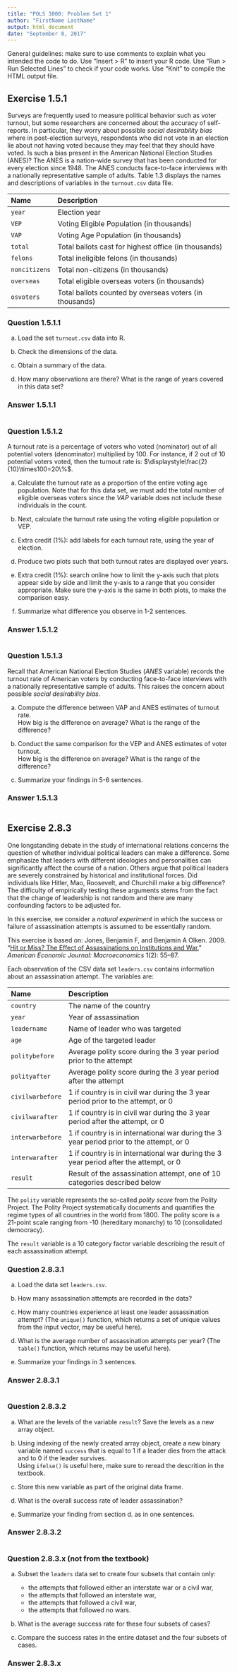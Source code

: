 ```yaml
---
title: "POLS 3000: Problem Set 1"
author: "FirstName LastName"
output: html_document
date: "September 8, 2017"
---
```


General guidelines: make sure to use comments to explain what you intended the code 
to do. Use "Insert > R" to insert your R code. Use "Run > Run Selected Lines" to 
check if your code works. Use "Knit" to compile the HTML output file.

## Exercise 1.5.1

Surveys are frequently used to measure political behavior such as
voter turnout, but some researchers are concerned about the accuracy
of self-reports.  In particular, they worry about possible *social
desirability bias* where in post-election surveys, respondents who did
not vote in an election lie about not having voted because they may
feel that they should have voted.  Is such a bias present in the
American National Election Studies (ANES)?  The ANES is a nation-wide
survey that has been conducted for every election since 1948.  The
ANES conducts face-to-face interviews with a nationally representative
sample of adults. Table  1.3 displays the names and descriptions
of variables in the `turnout.csv` data file.

 <!-- Make sure to read Table 1.3, also shown below -->
 <!-- If you want to uncomment the table, go to Code > Comment/Uncomment Lines -->
 
 Name                 Description
 -------------------- ----------------------------------------------------------
 `year`               Election year
 `VEP`                Voting Eligible Population (in thousands)
 `VAP`                Voting Age Population (in thousands)
 `total`              Total ballots cast for highest office (in thousands)
 `felons`             Total ineligible felons (in thousands)
 `noncitizens`        Total non-citizens (in thousands)
 `overseas`           Total eligible overseas voters (in thousands)
 `osvoters`           Total ballots counted by overseas voters (in thousands)


### Question 1.5.1.1

a) Load the set `turnout.csv` data into R.  

b) Check the dimensions of the data.

c) Obtain a summary of the data.  

d) How many observations are there? What is the range of years covered in this data set? 

### Answer 1.5.1.1

```r

```



### Question 1.5.1.2

  A turnout rate is a percentage of voters who voted (nominator) out of all potential 
  voters (denominator) multiplied by 100. For instance, if 2 out of 10 potential voters voted, 
  then the turnout rate is: $\displaystyle\frac{2}{10}\times100=20\%$. 

a) Calculate the turnout rate as a proportion of the entire voting age population. 
  Note that for this data set, we must add the total number of eligible overseas 
  voters since the *VAP* variable does not include these individuals in the count. 

b) Next, calculate the turnout rate using the voting eligible population or VEP.  

c) Extra credit (1%): add labels for each turnout rate, using the year of election.

d) Produce two plots such that both turnout rates are displayed over years.

e) Extra credit (1%): search online how to limit the y-axis such that plots appear 
  side by side and limit the y-axis to a range that you consider appropriate. Make
  sure the y-axis is the same in both plots, to make the comparison easy.

f) Summarize what difference you observe in 1-2 sentences.
  
### Answer 1.5.1.2

```r

```



### Question 1.5.1.3

Recall that American National Election Studies (*ANES* variable) records 
the turnout rate of American voters by conducting face-to-face interviews 
with a nationally representative sample of adults. This raises the concern 
about possible *social desirability bias*.
 
a. Compute the difference between VAP and ANES estimates of turnout rate.  
    How big is the difference on average?  What is the range of the difference?  
  
b. Conduct the same comparison for the VEP and ANES estimates of voter turnout.  
    How big is the difference on average?  What is the range of the difference?  

c. Summarize your findings in 5-6 sentences.

### Answer 1.5.1.3

```r

```




## Exercise 2.8.3


One longstanding debate in the study of international relations
concerns the question of whether individual political leaders can make
a difference.  Some emphasize that leaders with different ideologies
and personalities can significantly affect the course of a nation.
Others argue that political leaders are severely constrained by
historical and institutional forces.  Did individuals like Hitler,
Mao, Roosevelt, and Churchill make a big difference?  The difficulty
of empirically testing these arguments stems from the fact that the
change of leadership is not random and there are many confounding
factors to be adjusted for.

In this exercise, we consider a *natural experiment* in which the
success or failure of assassination attempts is assumed to be
essentially random.

This exercise is based on:
Jones, Benjamin F, and Benjamin A Olken. 2009. “[Hit or Miss? 
 The Effect of Assassinations on Institutions and 
 War.](http://dx.doi.org/10.1257/mac.1.2.55)” 
 *American Economic Journal: Macroeconomics* 1(2): 55–87. 

Each observation of the CSV data set
`leaders.csv` contains information about an assassination
attempt.  The variables are:

 Name                 Description
 -------------------- ----------------------------------------------------------
 `country`            The name of the country
 `year`               Year of assassination
 `leadername`         Name of leader who was targeted
 `age`                Age of the targeted leader
 `politybefore`       Average polity score during the 3 year period prior to the attempt
 `polityafter`        Average polity score during the 3 year period after the attempt
 `civilwarbefore`     1 if country is in civil war during the 3 year period prior to the attempt, or 0 
 `civilwarafter`      1 if country is in civil war during the 3 year period after the attempt, or 0
 `interwarbefore`     1 if country is in international war during the 3 year period prior to the attempt, or 0
 `interwarafter`      1 if country is in international war during the 3 year period after the attempt, or 0
 `result`             Result of the assassination attempt, one of 10 categories described below

The `polity` variable represents the so-called *polity score*
from the Polity Project.  The Polity Project systematically documents
and quantifies the regime types of all countries in the world from
1800.  The polity score is a 21-point scale ranging from -10
(hereditary monarchy) to 10 (consolidated democracy).  

The `result` variable is a 10 category factor variable describing
the result of each assassination attempt.

### Question 2.8.3.1

a. Load the data set `leaders.csv`.

b. How many assassination attempts are recorded in the data?  

c. How many countries experience at least one leader assassination attempt?
   (The `unique()` function, which returns a set of unique values from the input 
   vector, may be useful here).  

d. What is the average number of assassination attempts per year? 
   (The `table()` function, which returns  may be useful here).
   
e. Summarize your findings in 3 sentences.   

### Answer 2.8.3.1

```r

```



### Question 2.8.3.2

a. What are the levels of the variable `result`? Save the levels as a new array object.

b. Using indexing of the newly created array object, create a new binary variable named 
   `success` that is equal to 1 if a leader dies from the attack and to 0 if the leader survives.  
   Using `ifelse()` is useful here, make sure to reread the descrition in the textbook.
   
c. Store this new variable as part of the original data frame.  
   
d. What is the overall success rate of leader assassination?

e. Summarize your finding from section d. as in one sentences. 


### Answer 2.8.3.2

```r

```


### Question  2.8.3.x (not from the textbook)

a. Subset the `leaders` data set to create four subsets that contain only: 
   - the attempts that followed either an interstate war or a civil war,
   - the attempts that followed an interstate war, 
   - the attempts that followed a civil war, 
   - the attempts that followed no wars.
   
b. What is the average success rate for these four subsets of cases?

c. Compare the success rates in the entire dataset and the four subsets of cases.

### Answer 2.8.3.x
```r


```

